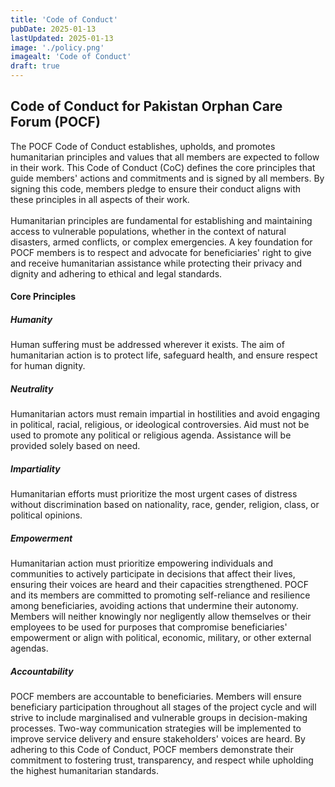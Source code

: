 ```yaml
---
title: 'Code of Conduct'
pubDate: 2025-01-13
lastUpdated: 2025-01-13
image: './policy.png'
imagealt: 'Code of Conduct'
draft: true
---
```

## **Code of Conduct for Pakistan Orphan Care Forum (POCF)**
The POCF Code of Conduct establishes, upholds, and promotes humanitarian principles and values that all members are expected to follow in their work. This Code of Conduct (CoC) defines the core principles that guide members' actions and commitments and is signed by all members. By signing this code, members pledge to ensure their conduct aligns with these principles in all aspects of their work.<br /><br />
Humanitarian principles are fundamental for establishing and maintaining access to vulnerable populations, whether in the context of natural disasters, armed conflicts, or complex emergencies.
A key foundation for POCF members is to respect and advocate for beneficiaries' right to give and receive humanitarian assistance while protecting their privacy and dignity and adhering to ethical and legal standards.

#### **Core Principles**

##### **Humanity**
Human suffering must be addressed wherever it exists. The aim of humanitarian action is to protect life, safeguard health, and ensure respect for human dignity.
##### **Neutrality**
Humanitarian actors must remain impartial in hostilities and avoid engaging in political, racial, religious, or ideological controversies. Aid must not be used to promote any political or religious agenda. Assistance will be provided solely based on need.
##### **Impartiality**
Humanitarian efforts must prioritize the most urgent cases of distress without discrimination based on nationality, race, gender, religion, class, or political opinions.
##### **Empowerment**
Humanitarian action must prioritize empowering individuals and communities to actively participate in decisions that affect their lives, ensuring their voices are heard and their capacities strengthened.
POCF and its members are committed to promoting self-reliance and resilience among beneficiaries, avoiding actions that undermine their autonomy. Members will neither knowingly nor negligently allow themselves or their employees to be used for purposes that compromise beneficiaries' empowerment or align with political, economic, military, or other external agendas.
##### **Accountability**
POCF members are accountable to beneficiaries. Members will ensure beneficiary participation throughout all stages of the project cycle and will strive to include marginalised and vulnerable groups in decision-making processes. Two-way communication strategies will be implemented to improve service delivery and ensure stakeholders' voices are heard.
By adhering to this Code of Conduct, POCF members demonstrate their commitment to fostering trust, transparency, and respect while upholding the highest humanitarian standards.
